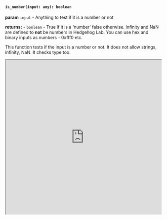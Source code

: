 

#### `is_number(input: any): boolean`

**param** `input` - Anything to test if it is a number or not

**returns:** - `boolean` - True if it is a 'number' false otherwise. Infinity and NaN are defined to **not** be numbers in Hedgehog Lab. You can use hex and binary inputs as numbers - 0xfff0 etc. 

This function tests if the input is a number or not. It does not allow strings, infinity, NaN. It checks type too. 


<iframe src="https://hlab.app/s/docs/isNumber_hbook"
    width="100%"
    height="500px">
  </iframe>
